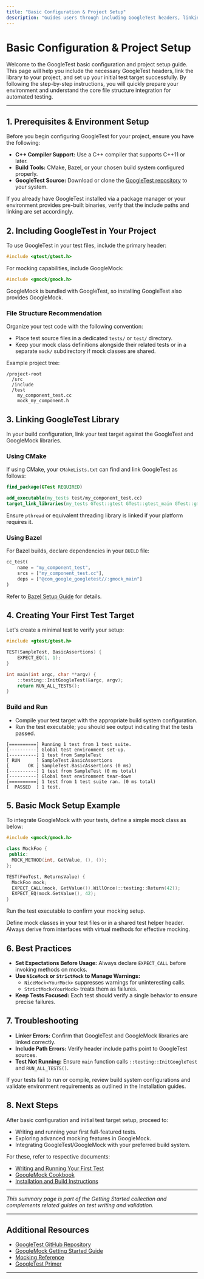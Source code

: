 ```yaml
---
title: "Basic Configuration & Project Setup"
description: "Guides users through including GoogleTest headers, linking the library, and setting up an initial test target. Covers basic file structure and integration steps, enabling a smooth start."
---
```


# Basic Configuration & Project Setup

Welcome to the GoogleTest basic configuration and project setup guide. This page will help you include the necessary GoogleTest headers, link the library to your project, and set up your initial test target successfully. By following the step-by-step instructions, you will quickly prepare your environment and understand the core file structure integration for automated testing.

---

## 1. Prerequisites & Environment Setup

Before you begin configuring GoogleTest for your project, ensure you have the following:

- **C++ Compiler Support:** Use a C++ compiler that supports C++11 or later.
- **Build Tools:** CMake, Bazel, or your chosen build system configured properly.
- **GoogleTest Source:** Download or clone the [GoogleTest repository](https://github.com/google/googletest) to your system.

<Tip>
If you already have GoogleTest installed via a package manager or your environment provides pre-built binaries, verify that the include paths and linking are set accordingly.
</Tip>

## 2. Including GoogleTest in Your Project

To use GoogleTest in your test files, include the primary header:

```cpp
#include <gtest/gtest.h>
```

For mocking capabilities, include GoogleMock:

```cpp
#include <gmock/gmock.h>
```

GoogleMock is bundled with GoogleTest, so installing GoogleTest also provides GoogleMock.

### File Structure Recommendation

Organize your test code with the following convention:

- Place test source files in a dedicated `tests/` or `test/` directory.
- Keep your mock class definitions alongside their related tests or in a separate `mock/` subdirectory if mock classes are shared.

Example project tree:

```
/project-root
  /src
  /include
  /test
    my_component_test.cc
    mock_my_component.h
```

## 3. Linking GoogleTest Library

In your build configuration, link your test target against the GoogleTest and GoogleMock libraries.

### Using CMake

If using CMake, your `CMakeLists.txt` can find and link GoogleTest as follows:

```cmake
find_package(GTest REQUIRED)

add_executable(my_tests test/my_component_test.cc)
target_link_libraries(my_tests GTest::gtest GTest::gtest_main GTest::gmock GTest::gmock_main pthread)
```

Ensure `pthread` or equivalent threading library is linked if your platform requires it.

### Using Bazel

For Bazel builds, declare dependencies in your `BUILD` file:

```python
cc_test(
    name = "my_component_test",
    srcs = ["my_component_test.cc"],
    deps = ["@com_google_googletest//:gmock_main"]
)
```

Refer to [Bazel Setup Guide](https://github.com/google/googletest/tree/main/bazel) for details.

## 4. Creating Your First Test Target

Let's create a minimal test to verify your setup:

```cpp
#include <gtest/gtest.h>

TEST(SampleTest, BasicAssertions) {
    EXPECT_EQ(1, 1);
}

int main(int argc, char **argv) {
    ::testing::InitGoogleTest(&argc, argv);
    return RUN_ALL_TESTS();
}
```

### Build and Run

- Compile your test target with the appropriate build system configuration.
- Run the test executable; you should see output indicating that the tests passed.

```shell
[==========] Running 1 test from 1 test suite.
[----------] Global test environment set-up.
[----------] 1 test from SampleTest
[ RUN      ] SampleTest.BasicAssertions
[       OK ] SampleTest.BasicAssertions (0 ms)
[----------] 1 test from SampleTest (0 ms total)
[----------] Global test environment tear-down
[==========] 1 test from 1 test suite ran. (0 ms total)
[  PASSED  ] 1 test.
```

## 5. Basic Mock Setup Example

To integrate GoogleMock with your tests, define a simple mock class as below:

```cpp
#include <gmock/gmock.h>

class MockFoo {
 public:
  MOCK_METHOD(int, GetValue, (), ());
};

TEST(FooTest, ReturnsValue) {
  MockFoo mock;
  EXPECT_CALL(mock, GetValue()).WillOnce(::testing::Return(42));
  EXPECT_EQ(mock.GetValue(), 42);
}
```

Run the test executable to confirm your mocking setup.

<Tip>
Define mock classes in your test files or in a shared test helper header. Always derive from interfaces with virtual methods for effective mocking.
</Tip>

## 6. Best Practices

- **Set Expectations Before Usage:** Always declare `EXPECT_CALL` before invoking methods on mocks.
- **Use `NiceMock` or `StrictMock` to Manage Warnings:**
  - `NiceMock<YourMock>` suppresses warnings for uninteresting calls.
  - `StrictMock<YourMock>` treats them as failures.
- **Keep Tests Focused:** Each test should verify a single behavior to ensure precise failures.

## 7. Troubleshooting

- **Linker Errors:** Confirm that GoogleTest and GoogleMock libraries are linked correctly.
- **Include Path Errors:** Verify header include paths point to GoogleTest sources.
- **Test Not Running:** Ensure `main` function calls `::testing::InitGoogleTest` and `RUN_ALL_TESTS()`.

<Warning>
If your tests fail to run or compile, review build system configurations and validate environment requirements as outlined in the Installation guides.
</Warning>

## 8. Next Steps

After basic configuration and initial test target setup, proceed to:

- Writing and running your first full-featured tests.
- Exploring advanced mocking features in GoogleMock.
- Integrating GoogleTest/GoogleMock with your preferred build system.

For these, refer to respective documents:

- [Writing and Running Your First Test](/getting-started/configuration-first-test/writing-first-test)
- [GoogleMock Cookbook](https://google.github.io/googletest/gmock_cook_book.html)
- [Installation and Build Instructions](/getting-started/prerequisites-installation)

---

_This summary page is part of the Getting Started collection and complements related guides on test writing and validation._


---

## Additional Resources

- [GoogleTest GitHub Repository](https://github.com/google/googletest)
- [GoogleMock Getting Started Guide](https://google.github.io/googletest/gmock_for_dummies.html)
- [Mocking Reference](https://google.github.io/googletest/reference/mocking.html)
- [GoogleTest Primer](https://google.github.io/googletest/primer.html)  

---